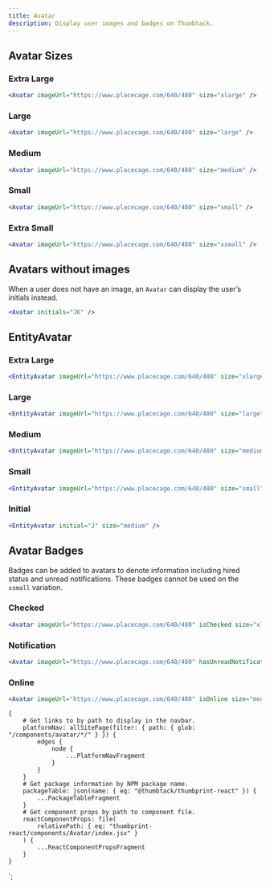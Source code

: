 ```yaml
---
title: Avatar
description: Display user images and badges on Thumbtack.
---
```



<ComponentHeader data={props.data} />

## Avatar Sizes

### Extra Large

```jsx
<Avatar imageUrl="https://www.placecage.com/640/480" size="xlarge" />
```

### Large

```jsx
<Avatar imageUrl="https://www.placecage.com/640/480" size="large" />
```

### Medium

```jsx
<Avatar imageUrl="https://www.placecage.com/640/480" size="medium" />
```

### Small

```jsx
<Avatar imageUrl="https://www.placecage.com/640/480" size="small" />
```

### Extra Small

```jsx
<Avatar imageUrl="https://www.placecage.com/640/480" size="xsmall" />
```

## Avatars without images

When a user does not have an image, an `Avatar` can display the user’s initials instead.

```jsx
<Avatar initials="JK" />
```

## EntityAvatar

### Extra Large

```jsx
<EntityAvatar imageUrl="https://www.placecage.com/640/480" size="xlarge" />
```

### Large

```jsx
<EntityAvatar imageUrl="https://www.placecage.com/640/480" size="large" />
```

### Medium

```jsx
<EntityAvatar imageUrl="https://www.placecage.com/640/480" size="medium" />
```

### Small

```jsx
<EntityAvatar imageUrl="https://www.placecage.com/640/480" size="small" />
```

### Initial

```jsx
<EntityAvatar initial="J" size="medium" />
```

## Avatar Badges

Badges can be added to avatars to denote information including hired status and unread notifications. These badges cannot be used on the `xsmall` variation.

### Checked

```jsx
<Avatar imageUrl="https://www.placecage.com/640/480" isChecked size="xlarge" />
```

### Notification

```jsx
<Avatar imageUrl="https://www.placecage.com/640/480" hasUnreadNotifications size="xlarge" />
```

### Online

```jsx
<Avatar imageUrl="https://www.placecage.com/640/480" isOnline size="medium" />
```

<ComponentFooter data={props.data} />

    {
        # Get links to by path to display in the navbar.
        platformNav: allSitePage(filter: { path: { glob: "/components/avatar/*/" } }) {
            edges {
                node {
                    ...PlatformNavFragment
                }
            }
        }
        # Get package information by NPM package name.
        packageTable: json(name: { eq: "@thumbtack/thumbprint-react" }) {
            ...PackageTableFragment
        }
        # Get component props by path to component file.
        reactComponentProps: file(
            relativePath: { eq: "thumbprint-react/components/Avatar/index.jsx" }
        ) {
            ...ReactComponentPropsFragment
        }
    }
`;
